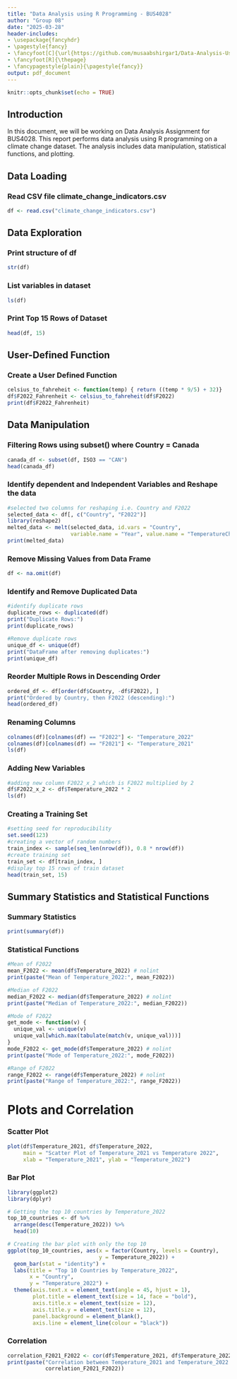 ```yaml
---
title: "Data Analysis using R Programming - BUS4028"
author: "Group 08"
date: "2025-03-28"
header-includes:
- \usepackage{fancyhdr}
- \pagestyle{fancy}
- \fancyfoot[C]{\url{https://github.com/musaabshirgar1/Data-Analysis-Using-R/tree/main}}
- \fancyfoot[R]{\thepage}
- \fancypagestyle{plain}{\pagestyle{fancy}}
output: pdf_document
---
```


```r
knitr::opts_chunk$set(echo = TRUE)
```

## Introduction
In this document, we will be working on Data Analysis Assignment for BUS4028. This report performs data analysis using R programming on a climate change dataset. The analysis includes data manipulation, statistical functions, and plotting. 

## Data Loading

### Read CSV file climate_change_indicators.csv
```r
df <- read.csv("climate_change_indicators.csv")
```

## Data Exploration

### Print structure of df
```r
str(df)
```

### List variables in dataset
```r
ls(df)
```

### Print Top 15 Rows of Dataset
```r
head(df, 15)
```

## User-Defined Function

### Create a User Defined Function
```r
celsius_to_fahreheit <- function(temp) { return ((temp * 9/5) + 32)}
df$F2022_Fahrenheit <- celsius_to_fahreheit(df$F2022)
print(df$F2022_Fahrenheit)
```

## Data Manipulation

### Filtering Rows using subset() where Country = Canada
```r
canada_df <- subset(df, ISO3 == "CAN")
head(canada_df)
```

### Identify dependent and Independent Variables and Reshape the data
```r
#selected two columns for reshaping i.e. Country and F2022
selected_data <- df[, c("Country", "F2022")]
library(reshape2)
melted_data <- melt(selected_data, id.vars = "Country",
                    variable.name = "Year", value.name = "TemperatureChange")
print(melted_data)
```

### Remove Missing Values from Data Frame
```r
df <- na.omit(df)
```

### Identify and Remove Duplicated Data
```r
#identify duplicate rows
duplicate_rows <- duplicated(df)
print("Duplicate Rows:")
print(duplicate_rows)

#Remove duplicate rows
unique_df <- unique(df)
print("DataFrame after removing duplicates:")
print(unique_df)
```

### Reorder Multiple Rows in Descending Order
```r
ordered_df <- df[order(df$Country, -df$F2022), ]
print("Ordered by Country, then F2022 (descending):")
head(ordered_df)
```

### Renaming Columns
```r
colnames(df)[colnames(df) == "F2022"] <- "Temperature_2022"
colnames(df)[colnames(df) == "F2021"] <- "Temperature_2021"
ls(df)
```

### Adding New Variables
```r
#adding new column F2022_x_2 which is F2022 multiplied by 2
df$F2022_x_2 <- df$Temperature_2022 * 2
ls(df)
```

### Creating a Training Set
```r
#setting seed for reproducibility
set.seed(123)
#creating a vector of random numbers
train_index <- sample(seq_len(nrow(df)), 0.8 * nrow(df))
#create training set
train_set <- df[train_index, ]
#display top 15 rows of train dataset
head(train_set, 15)
```

## Summary Statistics and Statistical Functions

### Summary Statistics
```r
print(summary(df))
```

### Statistical Functions
```r
#Mean of F2022
mean_F2022 <- mean(df$Temperature_2022) # nolint
print(paste("Mean of Temperature_2022:", mean_F2022))

#Median of F2022
median_F2022 <- median(df$Temperature_2022) # nolint
print(paste("Median of Temperature_2022:", median_F2022))

#Mode of F2022
get_mode <- function(v) {
  unique_val <- unique(v)
  unique_val[which.max(tabulate(match(v, unique_val)))]
}
mode_F2022 <- get_mode(df$Temperature_2022) # nolint
print(paste("Mode of Temperature_2022:", mode_F2022))

#Range of F2022
range_F2022 <- range(df$Temperature_2022) # nolint
print(paste("Range of Temperature_2022:", range_F2022))
```

# Plots and Correlation

### Scatter Plot
```r
plot(df$Temperature_2021, df$Temperature_2022,
     main = "Scatter Plot of Temperature_2021 vs Temperature 2022",
     xlab = "Temperature_2021", ylab = "Temperature_2022")
```

### Bar Plot
```r
library(ggplot2)
library(dplyr)

# Getting the top 10 countries by Temperature_2022
top_10_countries <- df %>%
  arrange(desc(Temperature_2022)) %>%
  head(10)

# Creating the bar plot with only the top 10
ggplot(top_10_countries, aes(x = factor(Country, levels = Country),
                             y = Temperature_2022)) + 
  geom_bar(stat = "identity") +
  labs(title = "Top 10 Countries by Temperature_2022",
       x = "Country",
       y = "Temperature_2022") +
  theme(axis.text.x = element_text(angle = 45, hjust = 1),
        plot.title = element_text(size = 14, face = "bold"),
        axis.title.x = element_text(size = 12),
        axis.title.y = element_text(size = 12),
        panel.background = element_blank(),
        axis.line = element_line(colour = "black"))
```

### Correlation
```r
correlation_F2021_F2022 <- cor(df$Temperature_2021, df$Temperature_2022, use = "complete.obs") # nolint
print(paste("Correlation between Temperature_2021 and Temperature_2022:",
            correlation_F2021_F2022))
```